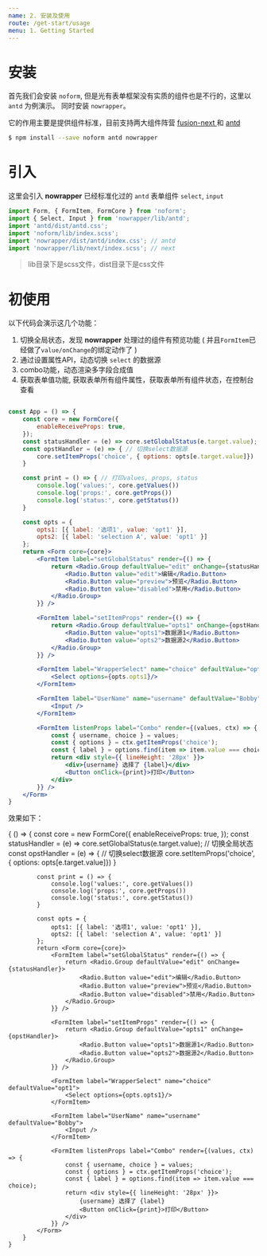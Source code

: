 ```yaml
---
name: 2. 安装及使用
route: /get-start/usage
menu: 1. Getting Started
---
```



# 安装

首先我们会安装 `noform`, 但是光有表单框架没有实质的组件也是不行的，这里以 `antd` 为例演示。
同时安装 `nowrapper`。


<p>
    它的作用主要是提供组件标准，目前支持两大组件阵营 
    <span>
        <a href="https://github.com/alibaba-fusion/next" target="_blank"> fusion-next </a>
        和
        <a href="https://ant.design" target="_blank"> antd </a>
    </span>
</p>

```bash
$ npm install --save noform antd nowrapper
```

# 引入

这里会引入 **nowrapper** 已经标准化过的 `antd` 表单组件 `select`, `input`

```jsx
import Form, { FormItem, FormCore } from 'noform';
import { Select, Input } from 'nowrapper/lib/antd';
import 'antd/dist/antd.css';
import 'noform/lib/index.scss';
import 'nowrapper/dist/antd/index.css'; // antd
import 'nowrapper/lib/next/index.scss'; // next
```

> lib目录下是scss文件，dist目录下是css文件

# 初使用

以下代码会演示这几个功能：

1. 切换全局状态，发现 **nowrapper** 处理过的组件有预览功能 ( 并且`FormItem`已经做了`value/onChange`的绑定动作了 )
2. 通过设置属性API，动态切换 `select` 的数据源
3. combo功能，动态渲染多字段合成值
4. 获取表单值功能, 获取表单所有组件属性，获取表单所有组件状态，在控制台查看

```jsx

const App = () => {
    const core = new FormCore({
        enableReceiveProps: true,
    });
    const statusHandler = (e) => core.setGlobalStatus(e.target.value); // 切换全局状态
    const opstHandler = (e) => { // 切换select数据源
        core.setItemProps('choice', { options: opts[e.target.value]})
    }

    const print = () => { // 打印values, props, status
        console.log('values:', core.getValues())
        console.log('props:', core.getProps())
        console.log('status:', core.getStatus())
    }

    const opts = {
        opts1: [{ label: '选项1', value: 'opt1' }],
        opts2: [{ label: 'selection A', value: 'opt1' }]
    };
    return <Form core={core}>
        <FormItem label="setGlobalStatus" render={() => {
            return <Radio.Group defaultValue="edit" onChange={statusHandler}>
                <Radio.Button value="edit">编辑</Radio.Button>
                <Radio.Button value="preview">预览</Radio.Button>
                <Radio.Button value="disabled">禁用</Radio.Button>
            </Radio.Group>
        }} />

        <FormItem label="setItemProps" render={() => {
            return <Radio.Group defaultValue="opts1" onChange={opstHandler}>
                <Radio.Button value="opts1">数据源1</Radio.Button>
                <Radio.Button value="opts2">数据源2</Radio.Button>
            </Radio.Group>
        }} />

        <FormItem label="WrapperSelect" name="choice" defaultValue="opt1">
            <Select options={opts.opts1}/>
        </FormItem>

        <FormItem label="UserName" name="username" defaultValue="Bobby">
            <Input />
        </FormItem>

        <FormItem listenProps label="Combo" render={(values, ctx) => {
            const { username, choice } = values;
            const { options } = ctx.getItemProps('choice');
            const { label } = options.find(item => item.value === choice);
            return <div style={{ lineHeight: '28px' }}>
                <div>{username} 选择了 {label}</div>
                <Button onClick={print}>打印</Button>
            </div>
        }} />
    </Form>
}
```

效果如下：

<Playground>
    {
        () => {
            const core = new FormCore({
                enableReceiveProps: true,
            });
            const statusHandler = (e) => core.setGlobalStatus(e.target.value); // 切换全局状态
            const opstHandler = (e) => { // 切换select数据源
                core.setItemProps('choice', { options: opts[e.target.value]})
            }

            const print = () => {
                console.log('values:', core.getValues())
                console.log('props:', core.getProps())
                console.log('status:', core.getStatus())
            }

            const opts = {
                opts1: [{ label: '选项1', value: 'opt1' }],
                opts2: [{ label: 'selection A', value: 'opt1' }]
            };
            return <Form core={core}>
                <FormItem label="setGlobalStatus" render={() => {
                    return <Radio.Group defaultValue="edit" onChange={statusHandler}>
                        <Radio.Button value="edit">编辑</Radio.Button>
                        <Radio.Button value="preview">预览</Radio.Button>
                        <Radio.Button value="disabled">禁用</Radio.Button>
                    </Radio.Group>
                }} />

                <FormItem label="setItemProps" render={() => {
                    return <Radio.Group defaultValue="opts1" onChange={opstHandler}>
                        <Radio.Button value="opts1">数据源1</Radio.Button>
                        <Radio.Button value="opts2">数据源2</Radio.Button>
                    </Radio.Group>
                }} />

                <FormItem label="WrapperSelect" name="choice" defaultValue="opt1">
                    <Select options={opts.opts1}/>
                </FormItem>

                <FormItem label="UserName" name="username" defaultValue="Bobby">
                    <Input />
                </FormItem>

                <FormItem listenProps label="Combo" render={(values, ctx) => {
                    const { username, choice } = values;
                    const { options } = ctx.getItemProps('choice');
                    const { label } = options.find(item => item.value === choice);
                    return <div style={{ lineHeight: '28px' }}>
                        {username} 选择了 {label}
                        <Button onClick={print}>打印</Button>
                    </div>
                }} />
            </Form>
        }
    }
</Playground>
